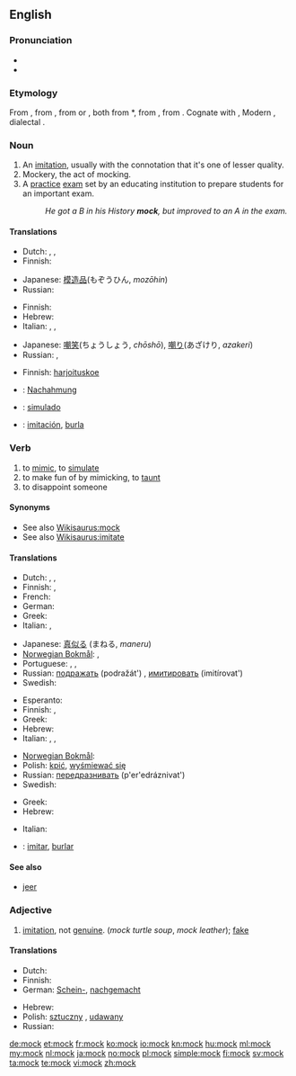 ==English==

===Pronunciation===
* {{audio|en-us-mock.ogg|Audio (US)}}
* {{rhymes|ɒk}}

===Etymology===
From {{etyl|enm}} {{term|mokken|lang=enm}}, from {{etyl|frm}} {{term|mocquer||to deride, jeer|lang=frm}}, from {{etyl|dum}} {{term|mocken||to mumble|lang=dum}} or {{etyl|gml}} {{term|mucken||to grumble, talk with the mouth half-opened|lang=gml}}, both from {{etyl|osx}} *{{term||mokkian, *mukkian|to low, mumble|lang=osx}}, from {{proto|Germanic|mukkjanan||mūhanan|to low, bellow, shout|lang=en}}, from {{proto|Indo-European|mūg-||mūk-|to low, mumble|lang=en}}. Cognate with {{etyl|goh|-}} {{term|firmucken||to be stupid|lang=goh}}, Modern {{etyl|de|-}} {{term|mucksen||to utter a word|lang=de}}, {{etyl|nl|-}} dialectal {{term|mokkel||kiss|lang=nl}}.

===Noun===
{{en-noun}}

# An [[imitation]], usually with the connotation that it's one of lesser quality.
# Mockery, the act of mocking.
# A [[practice]] [[exam]] set by an educating institution to prepare students for an important exam.
#: ''He got a B in his History '''mock''', but improved to an A in the exam.''

====Translations====
{{trans-top|an imitation}}
* Dutch: {{t|nl|namaak|m}}, {{t+|nl|afgietsel|n}}, {{t|nl|imitatie|f}}
* Finnish: {{t-|fi|jäljitelmä}}
{{trans-mid}}
* Japanese: [[模造品]](もぞうひん, ''mozōhin'')
* Russian: {{t+|ru|подделка|f|tr=podd'élka}}
{{trans-bottom}}

{{trans-top|act of mocking}}
* Finnish: {{t+|fi|pilkka}}
* Hebrew: {{t|he|סניטה|f|tr=snitá}}
* Italian: {{t|it|derisione|f}}, {{t|it|finto}}, {{t|it|simulato}}
{{trans-mid}}
* Japanese: [[嘲笑]](ちょうしょう, ''chōshō''), [[嘲り]](あざけり, ''azakeri'')
* Russian: {{t+|ru|насмешка|f|tr=nasm'éška}}, {{t+|ru|пародия|f|tr=paródija}}
{{trans-bottom}}

{{trans-top|a school exam}}
* Finnish: [[harjoituskoe]]
{{trans-mid}}
{{trans-bottom}}

{{checktrans-top}}
* {{ttbc|German}}: [[Nachahmung]] {{f}}
* {{ttbc|Portuguese}}: [[simulado]]
* {{ttbc|Spanish}}: [[imitación]], [[burla]]
{{trans-bottom}}

===Verb===
{{en-verb}}

# to [[mimic]], to [[simulate]]
# to make fun of by mimicking, to [[taunt]]
# to disappoint someone

====Synonyms====
* See also [[Wikisaurus:mock]]
* See also [[Wikisaurus:imitate]]

====Translations====
{{trans-top|to mimic}}
* Dutch: {{t|nl|imiteren}}, {{t|nl|naäpen}}, {{t+|nl|nadoen}}
* Finnish: {{t+|fi|jäljitellä}}, {{t+|fi|imitoida}}
* French: {{t+|fr|imiter}}
* German: {{t-|de|nachahmen}}
* Greek: {{t|el|μιμούμαι}}
* Italian: {{t|it|parodiare}}, {{t|it|imitare}}
{{trans-mid}}
* Japanese: [[真似る]] (まねる, ''maneru'')
* [[Norwegian Bokmål]]: {{tø|nb|imitere}}, {{t|no|herme}}
* Portuguese: {{t+|pt|simular}}, {{qualifier|Brasil}} {{t+|pt|imitar}}, {{qualifier|Brasil slang}} {{t|pt|macaquear}}
* Russian: [[подражать]] (podražát') {{impf}}, [[имитировать]] (imitírovat') {{impf}}
* Swedish: {{t+|sv|härma}}
{{trans-bottom}}

{{trans-top|to taunt}}
* Esperanto: {{t-|eo|moki|xs=Esperanto}}
* Finnish: {{t+|fi|pilkata}}, {{t+|fi|ivata}}
* Greek: {{t|el|κοροϊδεύω}}
* Hebrew: {{t-|he|סנט|tr=sanát}}
* Italian: {{t|it|scimmiottare}}, {{t|it|schernire}}, {{t|it|sbeffeggiare}}
{{trans-mid}}
* [[Norwegian Bokmål]]: {{tø|nb|herme etter}}
* Polish: [[kpić]], [[wyśmiewać się]]
* Russian: [[передразнивать]] (p'er'edráznivat') {{impf}}
* Swedish: {{t+|sv|reta}}
{{trans-bottom}}

{{trans-top|to disappoint someone}}
* Greek: {{t|el|απογοητεύω}}
* Hebrew: {{t|he|אכזב|tr=ikhzév}}
{{trans-mid}}
* Italian: {{t|it|deludere}}
{{trans-bottom}}

{{checktrans-top}}
* {{ttbc|Spanish}}: [[imitar]], [[burlar]]
{{trans-bottom}}

====See also====
* [[jeer]]

===Adjective===
{{en-adj|-}}

# [[imitation]], not [[genuine]]. (''mock turtle soup'', ''mock leather''); [[fake]]

====Translations====
{{trans-top|imitation, not genuine}}
* Dutch: {{t|nl|namaak-}}
* Finnish: {{t-|fi|teko-}}
* German: [[Schein-]], [[nachgemacht]]
{{trans-mid}}
* Hebrew: {{t|he|-דמה|tr=-déme}}
* Polish: [[sztuczny]] {{m}}, [[udawany]] {{m}}
* Russian: {{t+|ru|поддельный|tr=podd'él'nyj}}
{{trans-bottom}}

[[de:mock]]
[[et:mock]]
[[fr:mock]]
[[ko:mock]]
[[io:mock]]
[[kn:mock]]
[[hu:mock]]
[[ml:mock]]
[[my:mock]]
[[nl:mock]]
[[ja:mock]]
[[no:mock]]
[[pl:mock]]
[[simple:mock]]
[[fi:mock]]
[[sv:mock]]
[[ta:mock]]
[[te:mock]]
[[vi:mock]]
[[zh:mock]]